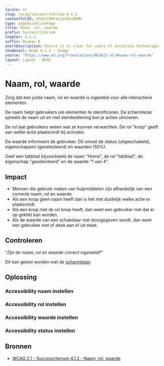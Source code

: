 ```yaml
---
locale: nl
slug: /wcag/succescriterium-4-1-2
contentfulID: 2PUK2fkMYehjG3Hkz80MH
type: pageGuidelinePage
title: Naam, rol, waarde
prefix: Succescriterium
chapter: 4.1.2
suffix: Niveau A
shortDescription: Ensure it is clear for users of assistive technologies what actions can be performed.
thumbnail: WCAG 4.1.2 - Image
source: "https://www.w3.org/Translations/WCAG21-nl/#naam-rol-waarde"
layout: Layout - WCAG
---
```


# Naam, rol, waarde

Zorg dat een juiste naam, rol en waarde is ingesteld voor alle interactieve elementen.

De naam helpt gebruikers om elementen te identificeren. De schermlezer spreekt de naam uit en met stembediening kun je acties uitvoeren. 

De rol laat gebruikers weten wat ze kunnen verwachten. De rol "knop" geeft aan welke actie plaatsvindt bij activatie. 

De waarde informeert de gebruiker. Dit omvat de status (uitgeschakeld), eigenschappen (geselecteerd) en waarden (50%).

Geef een tabblad bijvoorbeeld de naam "Home", de rol "tabblad", de eigenschap "geselecteerd" en de waarde "1 van 4".

## Impact

- Mensen die gebruik maken van hulpmiddelen zijn afhankelijk van een correcte naam, rol en waarde. 
- Als een knop geen naam heeft dan is het niet duidelijk welke actie er plaatsvindt. 
- Als een knop niet de rol knop heeft, dan weet een gebruiker niet dat er op geklikt kan worden. 
- Als de waarde van een schakelaar niet doorgegeven wordt, dan weet een gebruiker niet of deze aan of uit staat.

## Controleren

“*Zijn de naam, rol en waarde correct ingesteld?*“

Dit kan getest worden met de [schermlezer](/nl/stats/schermlezer).

## Oplossing

### Accessibility naam instellen

<CodeSample id="accessibility-name" locale="nl"/>

### Accessibility rol instellen

<CodeSample id="accessibility-role" locale="nl"/>

### Accessibility waarde instellen

<CodeSample id="accessibility-value" locale="nl"/>

### Accessibility status instellen

<CodeSample id="accessibility-state" locale="nl"/>

## Bronnen

- [WCAG 2.1 - Succescriterium 4.1.2 - Naam, rol, waarde](https://www.w3.org/Translations/WCAG21-nl/#naam-rol-waarde)